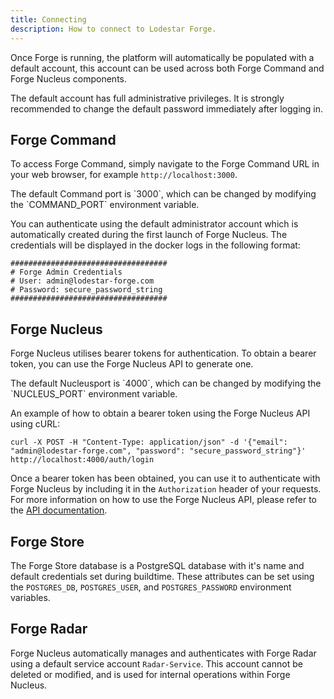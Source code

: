 ```yaml
---
title: Connecting
description: How to connect to Lodestar Forge.
---
```


Once Forge is running, the platform will automatically be populated with a default account, this account can be used across both Forge Command and Forge Nucleus components.

<Note type="danger" title="Important">
    The default account has full administrative privileges. It is strongly recommended to change the default password immediately after logging in.
</Note>

## Forge Command

To access Forge Command, simply navigate to the Forge Command URL in your web browser, for example `http://localhost:3000`.

<Note>
    The default Command port is `3000`, which can be changed by modifying the `COMMAND_PORT` environment variable.
</Note>

You can authenticate using the default administrator account which is automatically created during the first launch of Forge Nucleus. The credentials will be displayed in the docker logs in the following format:

```shell
###################################
# Forge Admin Credentials
# User: admin@lodestar-forge.com
# Password: secure_password_string
###################################
```

## Forge Nucleus

Forge Nucleus utilises bearer tokens for authentication. To obtain a bearer token, you can use the Forge Nucleus API to generate one.

<Note>
    The default Nucleusport is `4000`, which can be changed by modifying the `NUCLEUS_PORT` environment variable.
</Note>

An example of how to obtain a bearer token using the Forge Nucleus API using cURL:

```shell
curl -X POST -H "Content-Type: application/json" -d '{"email": "admin@lodestar-forge.com", "password": "secure_password_string"}' http://localhost:4000/auth/login
```

Once a bearer token has been obtained, you can use it to authenticate with Forge Nucleus by including it in the `Authorization` header of your requests. For more information on how to use the Forge Nucleus API, please refer to the [API documentation](https://api.lodestar-forge.com).

## Forge Store

The Forge Store database is a PostgreSQL database with it&apos;s name and default credentials set during buildtime. These attributes can be set using the `POSTGRES_DB`, `POSTGRES_USER`, and `POSTGRES_PASSWORD` environment variables.

## Forge Radar

Forge Nucleus automatically manages and authenticates with Forge Radar using a default service account `Radar-Service`. This account cannot be deleted or modified, and is used for internal operations within Forge Nucleus.

